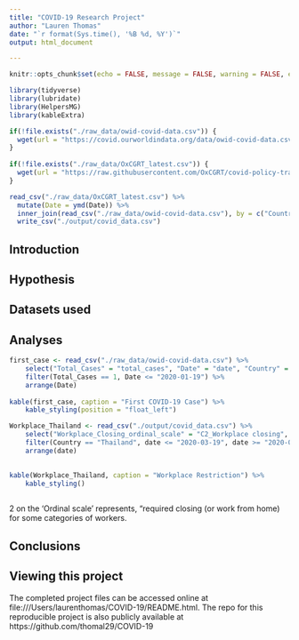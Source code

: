 ```yaml
---
title: "COVID-19 Research Project"
author: "Lauren Thomas"
date: "`r format(Sys.time(), '%B %d, %Y')`"
output: html_document

---
```


```r
knitr::opts_chunk$set(echo = FALSE, message = FALSE, warning = FALSE, error = FALSE)

library(tidyverse)
library(lubridate)
library(HelpersMG)
library(kableExtra)
```

```r
if(!file.exists("./raw_data/owid-covid-data.csv")) {
  wget(url = "https://covid.ourworldindata.org/data/owid-covid-data.csv", destfile = "./raw_data/owid-covid-data.csv")
}
 
if(!file.exists("./raw_data/OxCGRT_latest.csv")) {
  wget(url = "https://raw.githubusercontent.com/OxCGRT/covid-policy-tracker/master/data/OxCGRT_latest.csv", destfile = "./raw_data/OxCGRT_latest.csv")
}

```


```r
read_csv("./raw_data/OxCGRT_latest.csv") %>%
  mutate(Date = ymd(Date)) %>%
  inner_join(read_csv("./raw_data/owid-covid-data.csv"), by = c("CountryCode" = "iso_code", "Date" = "date")) %>%
  write_csv("./output/covid_data.csv")

```

## Introduction

## Hypothesis

## Datasets used

## Analyses 



```r
first_case <- read_csv("./raw_data/owid-covid-data.csv") %>%
	select("Total_Cases" = "total_cases", "Date" = "date", "Country" = "location") %>%
	filter(Total_Cases == 1, Date <= "2020-01-19") %>%
	arrange(Date) 
			
kable(first_case, caption = "First COVID-19 Case") %>%
	kable_styling(position = "float_left")

```

```r
Workplace_Thailand <- read_csv("./output/covid_data.csv") %>%
	select("Workplace_Closing_ordinal_scale" = "C2_Workplace closing", "date" = "Date", "Country" = "CountryName") %>%
	filter(Country == "Thailand", date <= "2020-03-19", date >= "2020-03-15") %>%
	arrange(date) 
	

kable(Workplace_Thailand, caption = "Workplace Restriction") %>%
	kable_styling()
	


```
2 on the 'Ordinal scale' represents, "required closing (or work from home) for some categories of workers. 

## Conclusions

## Viewing this project
The completed project files can be accessed online at file:///Users/laurenthomas/COVID-19/README.html. The repo for this reproducible project is also publicly available at https://github.com/thomal29/COVID-19
